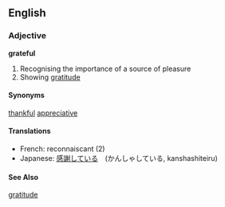 == English ==

=== Adjective ===
'''grateful'''

# Recognising the importance of a source of pleasure
# Showing [[gratitude]]

====Synonyms====
[[thankful]]
[[appreciative]]

====Translations====
*French: reconnaiscant (2)
*Japanese: [[感謝]]している　(かんしゃしている, kanshashiteiru)

====See Also====
[[gratitude]]